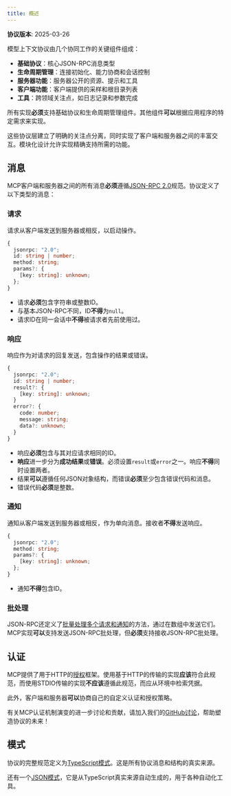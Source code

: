 ```yaml
---
title: 概述
---
```


<Info>**协议版本**: 2025-03-26</Info>

模型上下文协议由几个协同工作的关键组件组成：

- **基础协议**：核心JSON-RPC消息类型
- **生命周期管理**：连接初始化、能力协商和会话控制
- **服务器功能**：服务器公开的资源、提示和工具
- **客户端功能**：客户端提供的采样和根目录列表
- **工具**：跨领域关注点，如日志记录和参数完成

所有实现**必须**支持基础协议和生命周期管理组件。其他组件**可以**根据应用程序的特定需求来实现。

这些协议层建立了明确的关注点分离，同时实现了客户端和服务器之间的丰富交互。模块化设计允许实现精确支持所需的功能。

## 消息

MCP客户端和服务器之间的所有消息**必须**遵循[JSON-RPC 2.0](https://www.jsonrpc.org/specification)规范。协议定义了以下类型的消息：

### 请求

请求从客户端发送到服务器或相反，以启动操作。

```typescript
{
  jsonrpc: "2.0";
  id: string | number;
  method: string;
  params?: {
    [key: string]: unknown;
  };
}
```

- 请求**必须**包含字符串或整数ID。
- 与基本JSON-RPC不同，ID**不得**为`null`。
- 请求ID在同一会话中**不得**被请求者先前使用过。

### 响应

响应作为对请求的回复发送，包含操作的结果或错误。

```typescript
{
  jsonrpc: "2.0";
  id: string | number;
  result?: {
    [key: string]: unknown;
  }
  error?: {
    code: number;
    message: string;
    data?: unknown;
  }
}
```

- 响应**必须**包含与其对应请求相同的ID。
- **响应**进一步分为**成功结果**或**错误**。必须设置`result`或`error`之一。响应**不得**同时设置两者。
- 结果**可以**遵循任何JSON对象结构，而错误**必须**至少包含错误代码和消息。
- 错误代码**必须**是整数。

### 通知

通知从客户端发送到服务器或相反，作为单向消息。接收者**不得**发送响应。

```typescript
{
  jsonrpc: "2.0";
  method: string;
  params?: {
    [key: string]: unknown;
  };
}
```

- 通知**不得**包含ID。

### 批处理

JSON-RPC还定义了[批量处理多个请求和通知](https://www.jsonrpc.org/specification#batch)的方法，通过在数组中发送它们。MCP实现**可以**支持发送JSON-RPC批处理，但**必须**支持接收JSON-RPC批处理。

## 认证

MCP提供了用于HTTP的[授权](/specification/2025-03-26/basic/authorization)框架。使用基于HTTP的传输的实现**应该**符合此规范，而使用STDIO传输的实现**不应该**遵循此规范，而应从环境中检索凭据。

此外，客户端和服务器**可以**协商自己的自定义认证和授权策略。

有关MCP认证机制演变的进一步讨论和贡献，请加入我们的[GitHub讨论](https://github.com/modelcontextprotocol/specification/discussions)，帮助塑造协议的未来！

## 模式

协议的完整规范定义为[TypeScript模式](https://github.com/modelcontextprotocol/specification/blob/main/schema/2025-03-26/schema.ts)。这是所有协议消息和结构的真实来源。

还有一个[JSON模式](https://github.com/modelcontextprotocol/specification/blob/main/schema/2025-03-26/schema.json)，它是从TypeScript真实来源自动生成的，用于各种自动化工具。
